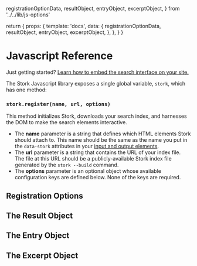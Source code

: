   registrationOptionData,
  resultObject,
  entryObject,
  excerptObject,
} from '../../lib/js-options'

  return {
    props: {
      template: 'docs',
      data: {
        registrationOptionData,
        resultObject,
        entryObject,
        excerptObject,
      },
    },
  }
}

# Javascript Reference

Just getting started? [Learn how to embed the search interface on your site.](/docs/interface)

The Stork Javascript library exposes a single global variable, `stork`, which has <!-- five methods --> one method:

### `stork.register(name, url, options)`

This method initializes Stork, downloads your search index, and harnesses the DOM to make the search elements interactive.

- The **name** parameter is a string that defines which HTML elements Stork should attach to. This name should be the same as the name you put in the `data-stork` attributes in your [input and output elements](/docs/interface).
- The **url** parameter is a string that contains the URL of your index file. The file at this URL should be a publicly-available Stork index file generated by the <code>stork --build</code> command.
- The <strong>options</strong> parameter is an optional object whose available configuration keys are defined below. None of the keys are required.

<!--

### `stork.initialize(url)`

This method initializes Stork by fetching, compiling, and loading the WASM blob. It takes a single optional parameter, `url`, which defines the URL of the Stork WASM blob. If you want to self-host Stork, you must serve the WASM blob with the proper MIME type and pass the WASM blob into this method. If `url` is omitted, Stork will fall back to the WASM blob served from the Stork CDN.

### `stork.downloadIndex(name, url, options)`

This method downloads the index file from your server and registers it with the WASM executable. The parameters here are the same as the parameters for `stork.register()`.

### `stork.attach(name)`

This method attaches the Stork DOM methods to your existing HTML. This method can be run multiple times in a single page load, which can be helpful for single-page-applications that might create and destroy your existing search DOM elements.

### `stork.search(name, query)`

This method lets you programmatically search a Stork index from your page's Javascript. This method is meant to be used in scenarios where you don't want to use Stork's DOM management at all. It returns an array of **Result** objects.

-->

## Registration Options

<ApiReferenceTable options={props.data.registrationOptionData} />

## The Result Object

<ApiReferenceTable options={props.data.resultObject} />

## The Entry Object

<ApiReferenceTable options={props.data.entryObject} />

## The Excerpt Object

<ApiReferenceTable options={props.data.excerptObject} />

<!-- const Docs = (props) => (
  <>
    <div>
      <p>
        Just getting started?{' '}
        <Link href="/docs/interface">
          Learn how to embed the search interface on your site.
        </Link>
      </p>
      <p>
        The <code>stork</code> object exposed by the Stork Javascript library
        has one method: <code>stork.register()</code>. This method takes three
        parameters, though only the first two are required:
      </p>
      <pre>
        <code>stork.register(name, url, options)</code>
      </pre>
      <ul>
        <li>
          The <strong>name</strong> parameter is a string that defines which
          elements in your HTML the Stork library should attach to. This name
          should be the same as the name you put in the <code>data-stork</code>{' '}
          attributes.
        </li>
        <li>
          The <strong>url</strong> parameter is a string that contains the URL
          of your index file. The file at this URL should be a
          publicly-available Stork index file generated by the{' '}
          <code>stork&nbsp;--build</code>{' '}
          command.
        </li>
        <li>
          The <strong>options</strong> parameter is an optional object whose
          available configuration keys are defined below. None of the keys are
          required.
        </li>
      </ul>
    </div>

    <h3>Registration Options</h3>
    <div className="popout">
      <table>
        <thead>
          <tr>
            <th>Key</th>
            <th>Type</th>
            <th>Default</th>
            <th style={{ width: '400px' }}>Description</th>
          </tr>
        </thead>
        <tbody>
          <tr>
            <td>
              <code>showProgress</code>
            </td>
            <td>Boolean</td>
            <td>
              <code>true</code>
            </td>
            <td>
              When true, Stork will display a progress bar in the input field as
              the index is loading. When false, that progress bar will not be
              rendered.
            </td>
          </tr>

          <tr>
            <td>
              <code>printIndexInfo</code>
            </td>
            <td>Boolean</td>
            <td>
              <code>false</code>
            </td>
            <td>
              If this is set to true, Stork will print information about the
              search index to the console when it has successfully loaded.
            </td>
          </tr>

          <tr>
            <td>
              <code>showScores</code>
            </td>
            <td>Boolean</td>
            <td>
              <code>false</code>
            </td>
            <td>
              If this is set to true, Stork will display the scores it computes
              for each result and excerpt, used for result ordering.
            </td>
          </tr>

          <tr>
            <td>
              <code>minimumQueryLength</code>
            </td>
            <td>Number</td>
            <td>
              <code>3</code>
            </td>
            <td>
              The minimum length a query must be to request results from the
              index. If this is smaller than the{' '}
              <code>minimum_indexed_substring_length</code> in your index, Stork
              will make unnecessary search requests.
            </td>
          </tr>

          <tr>
            <td>
              <code>onQueryUpdate</code>
            </td>
            <td>Function</td>
            <td>
              <code>undefined</code>
            </td>
            <td>
              A callback function that will be called every time the search
              query updates and new results are displayed. This function is
              called with two arguments: the string typed into the search field,
              and an array of <strong>Result</strong> objects.
            </td>
          </tr>

          <tr>
            <td>
              <code>onResultSelected</code>
            </td>
            <td>Function</td>
            <td>
              <code>undefined</code>
            </td>
            <td>
              A callback function that will be called every time the search
              query updates and new results are displayed.
              <br />
              This function is called with two arguments: the string typed into
              the search field, and the <strong>Result</strong> object the user
              selected. If you return a Promise from this function, Stork will{' '}
              <code>await</code> that promise before changing the window
              location.
            </td>
          </tr>
        </tbody>
      </table>
    </div>

    <h3>The Result Object</h3>
    <div className="popout">
      <table>
        <thead>
          <tr>
            <th>Key</th>
            <th>Type</th>
            <th style={{ width: '450px' }}>Description</th>
          </tr>
        </thead>
        <tbody>
          <tr>
            <td>
              <code>entry</code>
            </td>
            <td>
              An <strong>Entry</strong> object
            </td>
            <td>The file represented by the result.</td>
          </tr>

          <tr>
            <td>
              <code>excerpts</code>
            </td>
            <td>
              Array of <strong>Excerpt</strong> objects
            </td>
            <td>Each excerpt visible to the user in the search interface.</td>
          </tr>

          <tr>
            <td>
              <code>score</code>
            </td>
            <td>Number</td>
            <td>
              The "relevance" score Stork computed for the given entry. Used for
              result ordering for a given query.
            </td>
          </tr>
        </tbody>
      </table>
    </div>

    <h3>The Entry Object</h3>
    <div className="popout">
      <table>
        <thead>
          <tr>
            <th>Key</th>
            <th>Type</th>
            <th style={{ width: '450px' }}>Description</th>
          </tr>
        </thead>
        <tbody>
          <tr>
            <td>
              <code>title</code>
            </td>
            <td>String</td>
            <td>The title of the document</td>
          </tr>

          <tr>
            <td>
              <code>url</code>
            </td>
            <td>String</td>
            <td>The URL to where the search result links</td>
          </tr>

          <tr>
            <td>
              <code>fields</code>
            </td>
            <td>Object</td>
            <td>
              A set of key-value pairs passed through from the file object in
              the <Link href="/docs/config-ref">Configuration File</Link>. Can be
              used to pass arbitrary string-based metadata from the index at
              build time to the JS environment at runtime.
            </td>
          </tr>
        </tbody>
      </table>
    </div>

    <h3>The Excerpt Object</h3>
    <div className="popout">
      <table>
        <thead>
          <tr>
            <th>Key</th>
            <th>Type</th>
            <th style={{ width: '450px' }}>Description</th>
          </tr>
        </thead>
        <tbody>
          <tr>
            <td>
              <code>text</code>
            </td>
            <td>String</td>
            <td>
              The excerpt that contains the given search query. Usually
              displayed in a list.
            </td>
          </tr>

          <tr>
            <td>
              <code>score</code>
            </td>
            <td>Number</td>
            <td>
              The "relevance" score Stork computed for the given entry. Used for
              excerpt ordering within all excerpts in a given result.
            </td>
          </tr>

          <tr>
            <td>
              <code>fields</code>
            </td>
            <td>Object</td>
            <td>
              A set of key-value pairs passed through from the file object in
              the <Link href="/docs/config-ref">Configuration File</Link>. Can be
              used to pass arbitrary string-based metadata from the index at
              build time to the JS environment at runtime.
            </td>
          </tr>
        </tbody>
      </table>
    </div>
  </>
)


